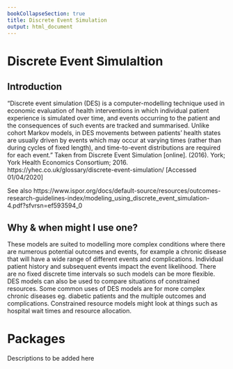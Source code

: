 ```yaml
---
bookCollapseSection: true
title: Discrete Event Simulation
output: html_document
---
```


# Discrete Event Simulaltion

## Introduction

“Discrete event simulation (DES) is a computer-modelling technique used in economic evaluation of health interventions in which individual patient experience is simulated over time, and events occurring to the patient and the consequences of such events are tracked and summarised. Unlike cohort Markov models, in DES movements between patients’ health states are usually driven by events which may occur at varying times (rather than during cycles of fixed length), and time-to-event distributions are required for each event.” Taken from Discrete Event Simulation [online]. (2016). York; York Health Economics Consortium; 2016. https://yhec.co.uk/glossary/discrete-event-simulation/ [Accessed 01/04/2020]

See also https://www.ispor.org/docs/default-source/resources/outcomes-research-guidelines-index/modeling_using_discrete_event_simulation-4.pdf?sfvrsn=ef593594_0


## Why & when might I use one?

These models are suited to modelling more complex conditions where there are numerous potential outcomes and events, for example a chronic disease that will have a wide range of different events and complications. Individual patient history and subsequent events impact the event likelihood. There are no fixed discrete time intervals so such models can be more flexible.
DES models can also be used to compare situations of constrained resources.
Some common uses of DES models are for more complex chronic diseases eg. diabetic patients and the multiple outcomes and complications. Constrained resource models might look at things such as hospital wait times and resource allocation.


# Packages
Descriptions to be added here